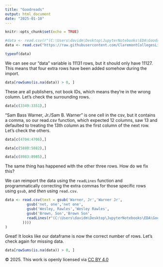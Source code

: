 ---
title: "Goodreads"
output: html_document
date: "2025-01-10"
---

```{r setup, include=FALSE}
knitr::opts_chunk$set(echo = TRUE)
```


```{r pressure, echo=FALSE}
#data <- read.csv(r"(C:\Users\davidm\Desktop\JupyterNotebooks\EDA\Goodreads_Kaggle\books.csv)")
data <- read.csv("https://raw.githubusercontent.com/ClaremontCollegesLibrary/PersnicketyPython/refs/heads/main/books.csv")

typeof(data)
```

We can see our "data" variable is 11131 rows, but it should only have 11127. This means that four extra rows have been added somehow during the import.

```{r}
data[rowSums(is.na(data)) > 0, ]
```

These are all publishers, not book IDs, which means they're in the wrong column. Let's check the surrounding rows.

```{r}
data[c(3349:3351),]
```

"Sam Bass Warner, Jr./Sam B. Warner" is one cell in the csv, but it contains a comma, so our read.csv function, which expected 12 columns, saw 13 and defaulted to treating the 13th column as the first column of the next row. Let's check the others.


```{r}
data[c(4704:4706),]
```

```{r}
data[c(5880:5882),]
```

```{r}
data[c(8983:8985),]
```


The same thing has happened with the other three rows. How do we fix this?

We can reimport the data using the `readLines` function and programmatically correcting the extra commas for those specific rows using `gsub`, and *then* using `read.csv`.

```{r}

data <- read.csv(text = gsub('Warner, Jr','Warner Jr',
          gsub('net, one','net one',
          gsub('Wesley, Rawles','Wesley Rawles',
          gsub('Brown, Son','Brown Son',
          readLines(r"(C:\Users\davidm\Desktop\JupyterNotebooks\EDA\Goodreads_Kaggle\books.csv)")
        ))))
)


```

Great! It looks like our dataframe is now the correct number of rows. Let's check again for missing data.

```{r}
data[rowSums(is.na(data)) > 0, ]
```

© 2025. This work is openly licensed via [CC BY 4.0](https://creativecommons.org/licenses/by/4.0/)



